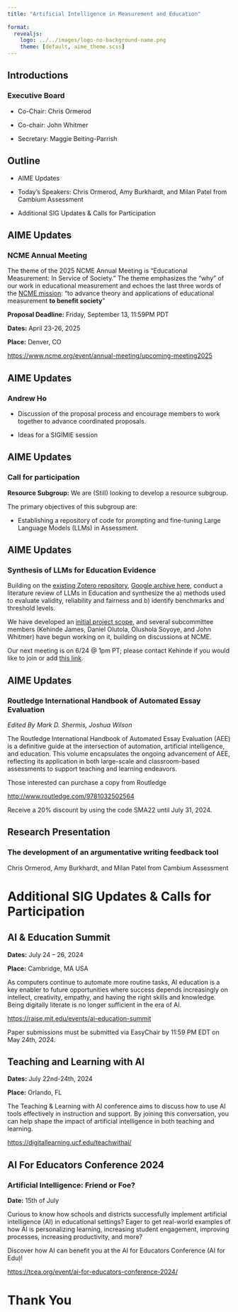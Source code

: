 ```yaml
---
title: "Artificial Intelligence in Measurement and Education"
 
format: 
  revealjs:
    logo: ../../images/logo-no-background-name.png
    theme: [default, aime_theme.scss]
---
```


## Introductions

### Executive Board

-   Co-Chair: Chris Ormerod

-   Co-chair: John Whitmer

-   Secretary: Maggie Beiting-Parrish

## Outline

-   AIME Updates

-   Today's Speakers: Chris Ormerod, Amy Burkhardt, and Milan Patel from Cambium Assessment

-   Additional SIG Updates & Calls for Participation

## AIME Updates

### NCME Annual Meeting

The theme of the 2025 NCME Annual Meeting is "Educational Measurement: In Service of Society." The theme emphasizes the "why" of our work in educational measurement and echoes the last three words of the [NCME mission](https://www.ncme.org/about/about-ncme/mission): "to advance theory and applications of educational measurement **to benefit society**"

**Proposal Deadline:** Friday, September 13, 11:59PM PDT

**Dates:** April 23-26, 2025

**Place:** Denver, CO

[https://www.ncme.org/event/annual-meeting/upcoming-meeting2025](https://www.ncme.org/event/annual-meeting/upcoming-meeting2025)

## AIME Updates

### Andrew Ho

- Discussion of the proposal process and encourage members to work together to advance coordinated proposals.

- Ideas for a SIGIMIE session

## AIME Updates

### Call for participation

**Resource Subgroup:** We are (Still) looking to develop a resource subgroup.

The primary objectives of this subgroup are:

-   Establishing a repository of code for prompting and fine-tuning Large Language Models (LLMs) in Assessment.

## AIME Updates

### Synthesis of LLMs for Education Evidence
 
Building on the [existing Zotero repository]( https://www.zotero.org/groups/5515175/llms-4-edu_public), [Google archive here](https://docs.google.com/document/d/18oWafIFc_l-jU5S6-Fktg81eRV07sVDYfrlrFJ_vS64/edit?usp=drive_link), conduct a literature review of LLMs in Education and synthesize the a) methods used to evaluate validity, reliability and fairness and b) identify benchmarks and threshold levels. 
 
We have developed an [initial project scope]( https://docs.google.com/document/d/1w-od6u2GQjgJmWboeapaAaiLbTmMLHGKdJF8YzA5C7I/edit?usp=drive_link), and several subcommittee members (Kehinde James, Daniel Olutola, Olushola Soyoye, and John Whitmer) have begun working on it, building on discussions at NCME.
 
Our next meeting is on 6/24 @ 1pm PT; please contact Kehinde if you would like to join or add [this link](http://meet.google.com/gxs-tzwe-xga).

## AIME Updates

### Routledge International Handbook of Automated Essay Evaluation

*Edited By Mark D. Shermis, Joshua Wilson*

The Routledge International Handbook of Automated Essay Evaluation (AEE) is a definitive guide at the intersection of automation, artificial intelligence, and education. This volume encapsulates the ongoing advancement of AEE, reflecting its application in both large-scale and classroom-based assessments to support teaching and learning endeavors.

Those interested can purchase a copy from Routledge

[http://www.routledge.com/9781032502564](http://www.routledge.com/9781032502564)

Receive a 20% discount by using the code SMA22 until July 31, 2024.

## Research Presentation

### The development of an argumentative writing feedback tool

Chris Ormerod, Amy Burkhardt, and Milan Patel from Cambium Assessment

# Additional SIG Updates & Calls for Participation

## AI & Education Summit

**Dates:** July 24 – 26, 2024

**Place:** Cambridge, MA USA

As computers continue to automate more routine tasks, AI education is a key enabler to future opportunities where success depends increasingly on intellect, creativity, empathy, and having the right skills and knowledge. Being digitally literate is no longer sufficient in the era of AI.

<https://raise.mit.edu/events/ai-education-summit>

Paper submissions must be submitted via EasyChair by 11:59 PM EDT on May 24th, 2024.

## Teaching and Learning with AI

**Dates:** July 22nd-24th, 2024

**Place:** Orlando, FL

The Teaching & Learning with AI conference aims to discuss how to use AI tools effectively in instruction and support. By joining this conversation, you can help shape the impact of artificial intelligence in both teaching and learning.

<https://digitallearning.ucf.edu/teachwithai/>

## AI For Educators Conference 2024

### Artificial Intelligence: Friend or Foe?

**Date:** 15th of July

Curious to know how schools and districts successfully implement artificial intelligence (AI) in educational settings? Eager to get real-world examples of how AI is personalizing learning, increasing student engagement, improving processes, increasing productivity, and more?

Discover how AI can benefit you at the AI for Educators Conference (AI for Edu)!

<https://tcea.org/event/ai-for-educators-conference-2024/>

# Thank You
